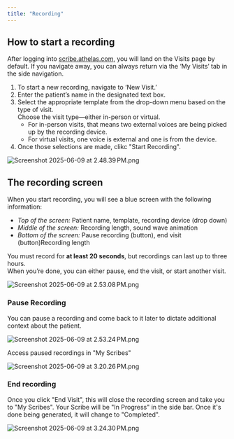 ```yaml
---
title: "Recording"
---
```


## How to start a recording

After logging into [scribe.athelas.com](http://scribe.athelas.com), you will land on the Visits page by default. If you navigate away, you can always return via the ‘My Visits’ tab in the side navigation.

1. To start a new recording, navigate to ‘New Visit.’
2. Enter the patient’s name in the designated text box.
3. Select the appropriate template from the drop-down menu based on the type of visit.\
   Choose the visit type—either in-person or virtual.
   - For in-person visits, that means two external voices are being picked up by the recording device.
   - For virtual visits, one voice is external and one is from the device.
4. Once those selections are made, clikc "Start Recording".

![Screenshot 2025-06-09 at 2.48.39 PM.png](/images/Screenshot2025-06-09at2.48.39PM.png)

## The recording screen

When you start recording, you will see a blue screen with the following information:

- _Top of the screen:_ Patient name, template, recording device (drop down)
- _Middle of the screen:_ Recording length, sound wave animation
- _Bottom of the screen:_ Pause recording (button), end visit (button)Recording length

You must record for **at least 20 seconds**, but recordings can last up to three hours.\
When you’re done, you can either pause, end the visit, or start another visit.

![Screenshot 2025-06-09 at 2.53.08 PM.png](/images/Screenshot2025-06-09at2.53.08PM.png)

### Pause Recording

You can pause a recording and come back to it later to dictate additional context about the patient.

![Screenshot 2025-06-09 at 2.53.24 PM.png](/images/Screenshot2025-06-09at2.53.24PM.png)

Access paused recordings in "My Scribes"

![Screenshot 2025-06-09 at 3.20.26 PM.png](/images/Screenshot2025-06-09at3.20.26PM.png)

### End recording

Once you click "End Visit", this will close the recording screen and take you to "My Scribes". Your Scribe will be "In Progress" in the side bar. Once it's done being generated, it will change to "Completed".

![Screenshot 2025-06-09 at 3.24.30 PM.png](/images/Screenshot2025-06-09at3.24.30PM.png)
